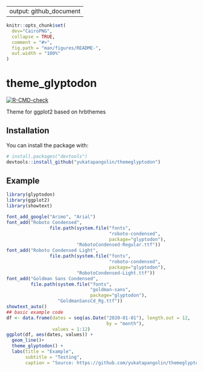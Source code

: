 
---
output: github_document
---

<!-- README.md is generated from README.Rmd. Please edit that file -->

```r
knitr::opts_chunk$set(
  dev="CairoPNG",
  collapse = TRUE,
  comment = "#>",
  fig.path = "man/figures/README-",
  out.width = "100%"
)
```

# theme_glyptodon

<!-- badges: start -->
  [![R-CMD-check](https://github.com/yukatapangolin/themeglyptodon/workflows/R-CMD-check/badge.svg)](https://github.com/yukatapangolin/themeglyptodon/actions)
  <!-- badges: end -->


Theme for ggplot2 based on hrbthemes

## Installation

You can install the package with:

``` r
# install.packages("devtools")
devtools::install_github("yukatapangolin/themeglyptodon")
```
## Example

```r
library(glyptodon)
library(ggplot2)
library(showtext)

font_add_google("Arimo", "Arial")
font_add("Roboto Condensed", 
                file.path(system.file("fonts", 
                                      "roboto-condensed", 
                                      package="glyptodon"),
                          "RobotoCondensed-Regular.ttf"))
font_add("Roboto Condensed Light", 
                file.path(system.file("fonts", 
                                      "roboto-condensed", 
                                      package="glyptodon"),
                          "RobotoCondensed-Light.ttf"))
font_add("Goldman Sans Condensed",
         file.path(system.file("fonts", 
                               "goldman-sans", 
                               package="glyptodon"),
                   "GoldmanSansCd_Rg.ttf"))
showtext_auto()
## basic example code
df <- data.frame(dates = seq(as.Date("2020-01-01"), length.out = 12, 
                                     by = "month"),
                 values = 1:12)
ggplot(df, aes(dates, values)) +
  geom_line()+
  theme_glyptodon() +
  labs(title = "Example",
       subtitle = "Testing",
       caption = "Source: https://github.com/yukatapangolin/themeglyptodon")
```

